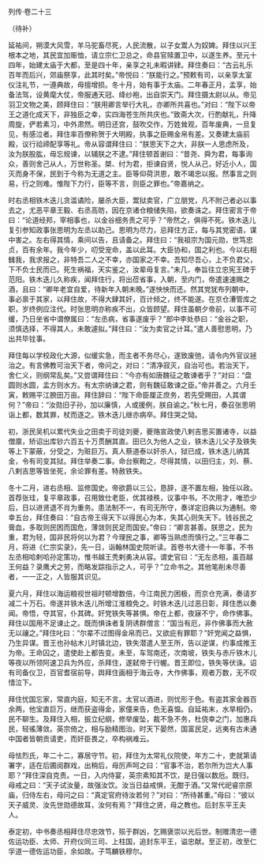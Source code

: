 

列传·卷二十三

（待补）

延祐间，朔漠大风雪，羊马驼畜尽死，人民流散，以子女鬻人为奴婢。拜住以兴王根本之地，其民宜加赈恤，请立宗仁卫总之，命县官赎置卫中，以遂生养。至元十四年，始建太庙于大都，至是四十年，亲享之礼未暇讲肄。拜住奏曰：“古云礼乐百年而后兴，郊庙祭享，此其时矣。”帝悦曰：“朕能行之。”预敕有司，以亲享太室仪注礼节，一遵典故，毋擅增损。冬十月，始有事于太庙。二年春正月，孟享，始备法驾，设黄麾大仗，帝服通天冠、绛纱袍，出自崇天门。拜住摄太尉以从。帝见羽卫文物之美，顾拜住曰：“朕用卿言举行大礼，亦卿所共喜也。”对曰：“陛下以帝王之道化成天下，非独臣之幸，实四海苍生所共庆也。”致斋大次，行酌献礼，升降周旋，俨若素习，中外肃然。明日还宫，鼓吹交作，万姓耸观，百年废典，一旦复见，有感泣者。拜住率百僚称贺于大明殿，执事之臣赐金帛有差。又奏建太庙前殿，议行祫禘配享等礼。帝从容谓拜住曰：“朕思天下之大，非朕一人思虑所及，汝为朕股肱，毋忘规谏，以辅朕之不逮。”拜住顿首谢曰：“昔尧、舜为君，每事询众，善则舍己从人，万世称圣。桀、纣为君，拒谏自贤，悦人从己，好近小人，国灭而身不保，民到于今称为无道之主。臣等仰荷洪恩，敢不竭忠以报。然事言之则易，行之则难。惟陛下力行，臣等不言，则臣之罪也。”帝嘉纳之。

时右丞相铁木迭儿贪滥谲险，屡杀大臣，鬻狱卖官，广立朋党，凡不附己者必以事去之，尤恶平章王毅、右丞高昉，因在京诸仓粮储失陷，欲奏诛之。拜住密言于帝曰：“论道经邦，宰相事也，以金谷细务责之可乎？”帝然之，俱得不死。铁木迭儿复引参知政事张思明为左丞以助己。思明为尽力，忌拜住方正，每与其党密语，谋中害之。左右得其情，乘间以告，且请备之。拜住曰：“我祖宗为国元勋，世笃忠贞，百有余年。我今年少，叨受宠命，盖以此耳。大臣协和，国之利也。今以右相雠我，我求报之，非特吾二人之不幸，亦国家之不幸。吾知尽吾心，上不负君父，下不负士民而已。死生祸福，天实鉴之，汝辈毋复言。”未几，奉旨往立忠宪王碑于范阳。铁木迭儿久称疾，闻拜住行，将出莅省事，入朝，至内门，帝遣速速赐之酒，且曰：“卿年老宜自爱，待新年入朝未晚。”遂怏怏而还。然其党犹布列朝中，事必禀于其家，以拜住故，不得大肆其奸，百计倾之，终不能遂。在京仓漕管库之职，岁终例应注代。时张思明亦称疾不出，众皆顾望。拜住虽朝夕帝前，以事不可缓，乃日坐省中谓僚属曰：“左丞病，省事遂废乎？”郎中李处恭曰：“金谷之职，须慎选择，不得其人，未敢遽拟。”拜住曰：“汝为卖官之计耳。”遣人善慰思明，乃出共毕铨事。

拜住每以学校政化大源，似缓实急，而主者不务尽心，遂致废弛，请令内外官议拯治之。有言佛教可治天下者，帝问之，对曰：“清净寂灭，自治可也。若治天下，舍仁义，则纲常乱矣。”又尝谓拜住曰：“今亦有如唐魏征之敢谏者乎？”对曰：“盘圆则水圆，盂方则水方。有太宗纳谏之君，则有魏征敢谏之臣。”帝并善之。六月壬寅，敕赐平江腴田万亩。拜住辞曰：“陛下命臣厘正庶务，若先受赐田，人其谓何？”帝曰：“汝勋旧子孙，加以廉慎，人或援例，朕自谕之。”秋七月，奏召张思明诣上都，数其罪，杖而逐之。铁木迭儿继亦病卒。拜住哭之恸。

初，浙民吴机以累代失业之田卖于司徒刘夔，夔赂宣政使八剌吉思买置诸寺，以益僧廪，矫诏出库钞六百五十万贯酬其直。田已久为他人之业，铁木迭儿父子及铁失等上下蒙蔽，分受之，为赃巨万。真人蔡道泰以奸杀人，狱已成，铁木迭儿纳其金，令有司变其狱。拜住举奏二事。命台察鞫之，尽得其情，以田归主，刘、蔡、八剌吉思等皆坐死，余论罪有差。特赦铁失。

冬十二月，进右丞相、监修国史。帝欲爵以三公，恳辞，遂不置左相，独任以政。首荐张珪，复平章政事，召用致仕老臣，优其禄秩，议事中书。不次用才，唯恐少后，日以进贤退不肖为重务。患法制不一，有司无所守，奏详定旧典以为通制。帝幸五台，拜住奏曰：“自古帝王得天下以得民心为本，失其心则失天下。钱谷民之膏血，多取则民困而国危，薄敛则民足而国安。”帝曰：“卿言甚善。朕思之，民为重，君为轻，国非民将何以为君？今理民之事，卿等当熟虑而慎行之。”三年春二月，将进《仁宗实录》，先一日，诣翰林国史院听读。首卷书大德十一年事，不书左丞相哈剌哈孙定策功，惟书越王秃剌勇决从容。谓史官曰：“无左丞相，虽百越王何益？录鹰犬之劳，而略发踪指示之人，可乎？”立命书之。其他笔削未尽善者，一一正之，人皆服其识见。

夏六月，拜住以海运粮视世祖时顿增数倍，今江南民力困极，而京仓充满，奏请岁减二十万石。帝遂并铁木迭儿所增江淮粮免之。时铁木迭儿过恶日彰，拜住悉以奏闻。帝悟，夺其官，仆其碑。奸党铁失等甚惧。帝在上都，夜寐不宁，命作佛事。拜住以国用不足谏止之。既而惧诛者复阴诱群僧言：“国当有厄，非作佛事而大赦无以禳之。”拜住叱曰：“尔辈不过图得金帛而已，又欲庇有罪耶？”奸党闻之益惧，乃生异谋。晋王也孙帖木儿时镇北边，铁失潜遣人至王所，告以逆谋，约事成推王为帝。王命囚之，遣使赴上都告变。未至，车驾南还，次南坡，铁失与赤斤铁木儿等夜以所领阿速卫兵为外应，杀拜住，遂弑帝于行幄。晋王即位，铁失等伏诛。诏有司备仪卫，百官耆宿前导，舆拜住画相于海云寺，大作佛事，观者万数，无不叹惜泣下。

拜住忧国忘家，常直内庭，知无不言。太官以酒进，则忧形于色。有盗其家金器百余两，他宝直巨万，继而获盗得金，家僮来告，色无喜愠。自延祐末，水旱相仍，民不聊生。及拜住入相，振立纪纲，修举废坠，裁不急不务，杜侥幸之门，加惠兵民，轻徭薄敛。英宗倚之，相与励精图治。时天下晏然，国富民足，远夷有古未通中国者皆朝贡请吏，而奸臣畏之，卒构祸难云。

母怯烈氏，年二十二，寡居守节。初，拜住为太常礼仪院使，年方二十，吏就第请署字，适在后圃阅群戏，出稍后，母厉声呵之曰：“官事不治，若尔所为岂大人事耶？”拜住深自克责。一日，入内侍宴，英宗素知其不饮，是日强以数卮。既归，母戒之曰：“天子试汝量，故强汝饮。汝当日益戒惧，无酣于酒。”又常代祀睿宗原庙，归侍左右，母问之曰：“真定官府待汝若何？”对曰：“所待甚重。”母曰：“彼以天子威灵、汝先世勋德故耳，汝何有焉？”拜住之贤，母之教也。后封东平王夫人。

泰定初，中书奏丞相拜住尽忠效节，殒于群凶，乞赐褒崇以光后世。制赠清忠一德佐运功臣、太师、开府仪同三司、上柱国，追封东平王，谥忠献。至正初，改至仁孚道一德佐运功臣，余如故。子笃麟铁穆尔。

